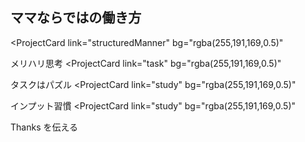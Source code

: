 ## ママならではの働き方

<ProjectCard
  link="structuredManner"
  bg="rgba(255,191,169,0.5)"
>
メリハリ思考
</ProjectCard>
<ProjectCard
  link="task"
  bg="rgba(255,191,169,0.5)"
>
タスクはパズル
</ProjectCard>
<ProjectCard
  link="study"
  bg="rgba(255,191,169,0.5)"
>
インプット習慣
</ProjectCard>
<ProjectCard
  link="study"
  bg="rgba(255,191,169,0.5)"
>
Thanks
を伝える
</ProjectCard>
